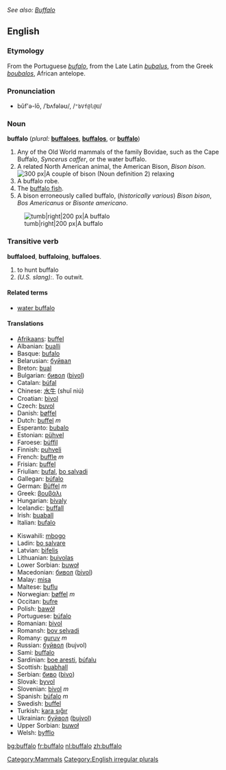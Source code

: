 ''See also: [[Buffalo]]''

==English==

===Etymology===
From the Portuguese ''[[bufalo]]'', from the Late Latin ''[[bubalus]]'', from the Greek ''[[boubalos]]'', African antelope.

=== Pronunciation ===
*bŭf'ə-lō, /ˈbʌfələʊ/, /<tt>"bVf@l@U</tt>/

=== Noun ===
'''buffalo'''  (''plural:'' '''[[buffaloes]]''', '''[[buffalos]]''', or '''[[buffalo]]''')

# Any of the Old World mammals of the family Bovidae, such as the Cape Buffalo, ''Syncerus caffer'', or the water buffalo.
# A related North American animal, the American Bison, ''Bison bison''.  [[Image:Bison.jpg|thumb|right|300 px|A couple of bison (Noun definition 2) relaxing]]
# A buffalo robe.
# The [[buffalo fish]].
# A bison erroneously called buffalo, (''historically various'') ''Bison bison'', ''Bos Americanus'' or ''Bisonte americano''.
[[Image:Buffalo.jpg|tumb|right|200 px|A buffalo]]

=== Transitive verb ===
'''buffaloed''', '''buffaloing''', '''buffaloes'''.
# to hunt buffalo
# ''(U.S. slang):''. To outwit.

==== Related terms ====
*[[water buffalo]]

==== Translations ====
{{top}}
*[[Afrikaans]]: [[buffel]]
*Albanian: [[bualli]]
*Basque: [[bufalo]]
*Belarusian: [[буйвал]]
*Breton: [[bual]]
*Bulgarian: [[бивол]] ([[bivol]])
*Catalan: [[búfal]]
*Chinese: [[水牛]] (shuǐ niú)
*Croatian: [[bivol]]
*Czech: [[buvol]]
*Danish: [[bøffel]]
*Dutch: [[buffel]] ''m''
*Esperanto: [[bubalo]]
*Estonian: [[pühvel]]
*Faroese: [[búffil]]
*Finnish: [[puhveli]]
*French: [[buffle]] ''m''
*Frisian: [[buffel]]
*Friulian: [[bufal]], [[bo salvadi]]
*Gallegan: [[búfalo]]
*German: [[Büffel]] ''m''
*Greek: [[βουβάλι]]
*Hungarian: [[bivaly]]
*Icelandic: [[buffall]]
*Irish: [[buaball]]
*Italian: [[bufalo]]
{{mid}}
*Kiswahili: [[mbogo]]
*Ladin: [[bo salvare]]
*Latvian: [[bifelis]]
*Lithuanian: [[buivolas]]
*Lower Sorbian: [[buwoł]]
*Macedonian: [[бивол]] ([[bivol]])
*Malay: [[misa]]
*Maltese: [[buflu]]
*Norwegian: [[bøffel]] ''m''
*Occitan: [[bufre]]
*Polish: [[bawół]]
*Portuguese: [[búfalo]]
*Romanian: [[bivol]]
*Romansh: [[bov selvadi]]
*Romany: [[guruv]] ''m''
*Russian: [[буйвол]] (bujvol)
*Sami: [[buffalo#Sami|buffalo]]
*Sardinian: [[boe aresti]], [[búfalu]]
*Scottish: [[buabhall]]
*Serbian: [[биво]] ([[bivo]])
*Slovak: [[byvol]]
*Slovenian: [[bivol]] ''m''
*Spanish: [[búfalo]] ''m''
*Swedish: [[buffel]]
*Turkish: [[kara sığır]]
*Ukrainian: [[буйвол]] ([[bujvol]])
*Upper Sorbian: [[buwoł]]
*Welsh: [[byfflo]]
{{bottom}}

[[Category:Mammals]]
[[Category:English irregular plurals]]

[[bg:buffalo]]
[[fr:buffalo]]
[[nl:buffalo]]
[[zh:buffalo]]